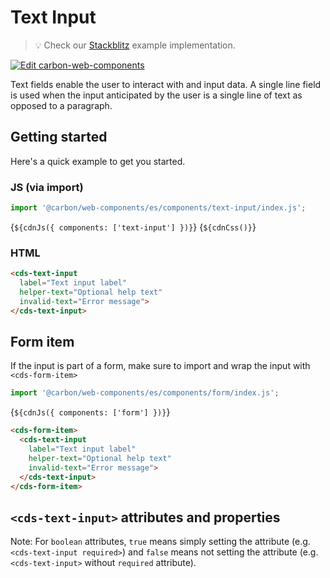
<Meta of={TextInput} />

# Text Input

> 💡 Check our
> [Stackblitz](https://stackblitz.com/github/carbon-design-system/carbon/tree/main/packages/web-components/examples/components/input)
> example implementation.

[![Edit carbon-web-components](https://developer.stackblitz.com/img/open_in_stackblitz.svg)](https://stackblitz.com/github/carbon-design-system/carbon/tree/main/packages/web-components/examples/components/input)

Text fields enable the user to interact with and input data. A single line field
is used when the input anticipated by the user is a single line of text as
opposed to a paragraph.

## Getting started

Here's a quick example to get you started.

### JS (via import)

```javascript
import '@carbon/web-components/es/components/text-input/index.js';
```

<Markdown>{`${cdnJs({ components: ['text-input'] })}`}</Markdown>
<Markdown>{`${cdnCss()}`}</Markdown>

### HTML

```html
<cds-text-input
  label="Text input label"
  helper-text="Optional help text"
  invalid-text="Error message">
</cds-text-input>
```

## Form item

If the input is part of a form, make sure to import and wrap the input with
`<cds-form-item>`

```javascript
import '@carbon/web-components/es/components/form/index.js';
```

<Markdown>{`${cdnJs({ components: ['form'] })}`}</Markdown>

```html
<cds-form-item>
  <cds-text-input
    label="Text input label"
    helper-text="Optional help text"
    invalid-text="Error message">
  </cds-text-input>
</cds-form-item>
```

## `<cds-text-input>` attributes and properties

Note: For `boolean` attributes, `true` means simply setting the attribute (e.g.
`<cds-text-input required>`) and `false` means not setting the attribute (e.g.
`<cds-text-input>` without `required` attribute).

<ArgTypes of="cds-text-input" />
